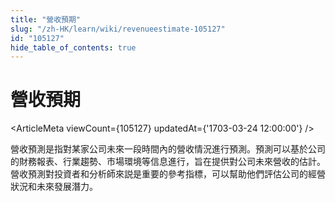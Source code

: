 ```yaml
---
title: "營收預期"
slug: "/zh-HK/learn/wiki/revenueestimate-105127"
id: "105127"
hide_table_of_contents: true
---
```



# 營收預期

<ArticleMeta viewCount={105127} updatedAt={'1703-03-24 12:00:00'} />

營收預測是指對某家公司未來一段時間內的營收情況進行預測。預測可以基於公司的財務報表、行業趨勢、市場環境等信息進行，旨在提供對公司未來營收的估計。營收預測對投資者和分析師來説是重要的參考指標，可以幫助他們評估公司的經營狀況和未來發展潛力。
